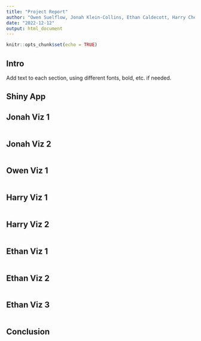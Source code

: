 ```yaml
---
title: "Project Report"
author: "Owen Suelflow, Jonah Klein-Collins, Ethan Caldecott, Harry Cheng"
date: "2022-12-12"
output: html_document
---
```


```r
knitr::opts_chunk$set(echo = TRUE)
```

## Intro
Add text to each section, using different fonts, bold, etc. if needed.

## Shiny App

## Jonah Viz 1

```r

```

## Jonah Viz 2

```r

```

## Owen Viz 1

```r

```

## Harry Viz 1

```r

```

## Harry Viz 2

```r

```

## Ethan Viz 1

```r

```

## Ethan Viz 2

```r

```

## Ethan Viz 3

```r

```

## Conclusion